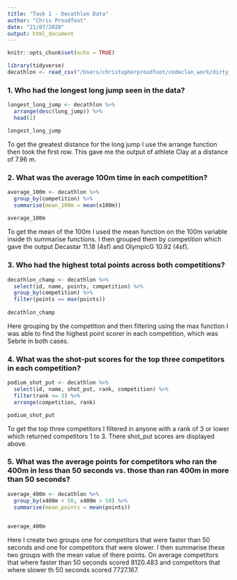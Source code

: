 ```yaml
---
title: "Task 1 - Decathlon Data"
author: "Chris Proudfoot"
date: "21/07/2020"
output: html_document
---
```


```r
knitr::opts_chunk$set(echo = TRUE)
```

```r
library(tidyverse)
decathlon <- read_csv("/Users/christopherproudfoot/codeclan_work/dirty_data-project/task1/clean_data/decathlon_trimmed.csv")
```


### 1. Who had the longest long jump seen in the data?

```r
longest_long_jump <- decathlon %>%
  arrange(desc(long_jump)) %>%
  head(1)

longest_long_jump
```
To get the greatest distance for the long jump I use the arrange function then took the first row. This gave me the output of athlete Clay at a distance of 7.96 m.

### 2. What was the average 100m time in each competition?

```r
average_100m <- decathlon %>%
  group_by(competition) %>%
  summarise(mean_100m = mean(x100m))
  
average_100m
```
To get the mean of the 100m I used the mean function on the 100m variable inside th summarise functions. I then grouped them by competition which gave the output Decastar 11.18 (4sf) and OlympicG 10.92 (4sf).

### 3. Who had the highest total points across both competitions?

```r
decathlon_champ <- decathlon %>%
  select(id, name, points, competition) %>%
  group_by(competition) %>%
  filter(points == max(points))
  
decathlon_champ
```
Here grouping by the competition and then filtering using the max function I was able to find the highest point scorer in each competition, which was Sebrle in both cases.

### 4. What was the shot-put scores for the top three competitors in each competition?

```r
podium_shot_put <- decathlon %>%
  select(id, name, shot_put, rank, competition) %>%
  filter(rank <= 3) %>%
  arrange(competition, rank)

podium_shot_put
```

To get the top three competitors I filtered in anyone with a rank of 3 or lower which returned competitors 1 to 3. There shot_put scores are displayed above.

### 5. What was the average points for competitors who ran the 400m in less than 50 seconds vs. those than ran 400m in more than 50 seconds?

```r
average_400m <- decathlon %>%
  group_by(x400m < 50, x400m > 50) %>%
  summarise(mean_points = mean(points)) 
  

average_400m
```
Here I create two groups one for competitors that were faster than 50 seconds and one for competitors that were slower. I then summarise these two groups with the mean value of there points. On average competitors that where faster than 50 seconds scored 8120.483 and competitors that where slower th 50 seconds scored 7727.167.






